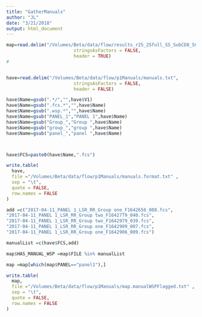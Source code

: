 ```yaml
---
title: "GatherManuals"
author: "JL"
date: "3/21/2018"
output: html_document
---
```


```r
map=read.delim("/Volumes/Beta/data/flow/results_r25_25full_SS_SubCD8_SCD14_Manuals/FULL/all.totalCellCounts.metrics.format.txt",
                         stringsAsFactors = FALSE,
                         header = TRUE)
#


have=read.delim("/Volumes/Beta/data/flow/p1Manuals/manuals.txt",
                         stringsAsFactors = FALSE,
                         header = FALSE)

have$Name=gsub(".*/","",have$V1)
have$Name=gsub(".fcs.*","",have$Name)
have$Name=gsub(".wsp.*","",have$Name)
have$Name=gsub("PANEL_1","PANEL 1",have$Name)
have$Name=gsub("Group_","Group ",have$Name)
have$Name=gsub("group_","group ",have$Name)
have$Name=gsub("panel_","panel ",have$Name)



have$FCS=paste0(have$Name,".fcs")

write.table(
  have,
  file ="/Volumes/Beta/data/flow/p1Manuals/manuals.format.txt" ,
  sep = "\t",
  quote = FALSE,
  row.names = FALSE
)

add =c("2017-04-11_PANEL 1_LSR_RR_Group one_F1642656_008.fcs",
"2017-04-11_PANEL 1_LSR_RR_Group two_F1642779_040.fcs",
"2017-04-11_PANEL 1_LSR_RR_Group two_F1642979_039.fcs",
"2017-04-11_PANEL 1_LSR_RR_Group one_F1642909_007.fcs",
"2017-04-11_PANEL 1_LSR_RR_Group one_F1642906_009.fcs")

manualList =c(have$FCS,add)

map$HAS_MANUAL_WSP =map$FILE %in% manualList

map =map[which(map$PANEL=="panel1"),]

write.table(
  map,
  file ="/Volumes/Beta/data/flow/p1Manuals/map.manualWSPFlagged.txt" ,
  sep = "\t",
  quote = FALSE,
  row.names = FALSE
)



```

